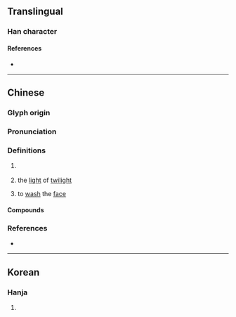{{character info/new}}
==Translingual==

===Han character===
{{Han char|rn=85|rad=水|as=05|sn=8|four=35190|canj=EJD|ids=⿰氵未}}

====References====
* {{Han ref|kx=0612.140|dkj=17236|dj=1006.020|hdz=31578.010|uh=6CAC|ud=27820|bh=AA7A|bd=43642}}

----

==Chinese==
{{zh-forms}}

===Glyph origin===
{{Han etym}}

===Pronunciation===
{{zh-pron
|m=mèi,huì
|c=mui6
|mn=bī
|mc=y
|oc=y
|cat=n,pn,v
}}
{{zh-attn-split}}

===Definitions===
{{zh-hanzi}}

# {{zh-obsolete}} {{zh-used in|沬邑||沬鄉}}
# {{zh-obsolete}} the [[light]] of [[twilight]]
# {{zh-obsolete}} to [[wash]] the [[face]]

====Compounds====
{{zh-der|曹沬|沬血|洿沬}}

===References===
* {{R:twedu|B02050}}

----

==Korean==

===Hanja===
{{ko-hanja|hangeul=매|eumhun=|rv=mae|mr=mae|y=may}}

# {{defn|lang=ko|sort=水05}}
